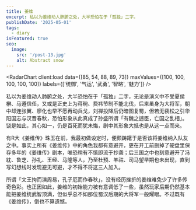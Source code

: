 ```yaml
---
title: 姜维
excerpt: 私以为姜维动人肺腑之处，大半恐怕在于「孤独」二字。
publishDate: '2025-05-01'
tags:
  - diary
isFeatured: true
seo:
  image:
    src: '/post-13.jpg'
    alt: Abstract snow
---
```


<RadarChart client:load data={[85, 54, 88, 89, 73]} maxValues={[100, 100, 100, 100, 100]} labels={['统御', '气运', '武勇', '智略', '魅力']} />

私以为姜维动人肺腑之处，大半恐怕在于「孤独」二字，无论是演义中不受夏侯楙、马遵信任，又或是正史上为蒋琬、费祎节制不能北伐，后来虽身为大将军，朝中却连张翼、廖化也早不愿再动兵戈，刘禅投降后仍暗图复蜀，但若无裴松之引华阳国志与汉晋春秋，恐怕形象从此真成了孙盛所谓「有魏之逋臣，亡国之乱相」。饶是如此，其心如一，仍是百死而犹未悔，剧中其形象大抵也是从这一点而来。

有R大《姜维传》珠玉在前，我最初做设定时，便颇踌躇于是否该将姜维纳入队友之中。事实上所有《姜维传》中的角色我都有意避开，更在开工前删掉了硬盘里保存多年的《姜维传》剧本，唯恐稍有不慎即流于抄袭；后三国之中也刻意避开了冯紞、鲁芝、孙礼、王经、马隆等人，乃至杜预、羊祜、司马望早期也未出现，直到写幻想线时发现避无可避，才不得不将这三人加入。

所谓「文王拘而演周易，孔子厄而作春秋」，没有经历挫折的姜维难免少了许多传奇色彩。也正因如此，姜维的初始能力被有意调低了一些，虽然玩家后期仍然基本能把姜维统武智顶满，但似乎总不如那位蜀汉后期的大将军一般耀眼。不过既有《姜维传》，倒也不算遗憾。
